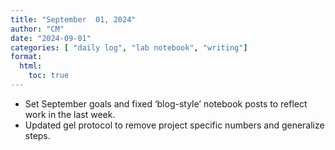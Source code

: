 ```yaml
---
title: "September  01, 2024"
author: "CM"
date: "2024-09-01"
categories: [ "daily log", "lab notebook", "writing"]
format:
  html:
    toc: true
---
```


-   Set September goals and fixed 'blog-style' notebook posts to reflect work in the last week.\
-   Updated gel protocol to remove project specific numbers and generalize steps.
